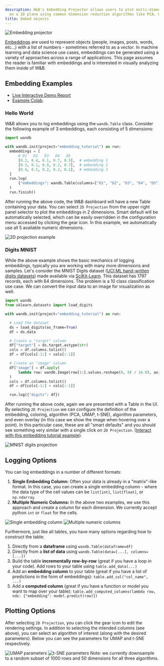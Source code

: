 ```yaml
---
description: W&B's Embedding Projector allows users to plot multi-dimensional embeddings
  on a 2D plane using common dimension reduction algorithms like PCA, UMAP, and t-SNE.
title: Embed objects
---
```


<Frame>
    <img src="/images/weave/embedding_projector.png" alt="Embedding projector"  />
</Frame>

[Embeddings](https://developers.google.com/machine-learning/crash-course/embeddings/video-lecture) are used to represent objects (people, images, posts, words, etc...) with a list of numbers - sometimes referred to as a _vector_. In machine learning and data science use cases, embeddings can be generated using a variety of approaches across a range of applications. This page assumes the reader is familiar with embeddings and is interested in visually analyzing them inside of W&B.

## Embedding Examples

- [Live Interactive Demo Report](https://wandb.ai/timssweeney/toy_datasets/reports/Feature-Report-W-B-Embeddings-Projector--VmlldzoxMjg2MjY4?accessToken=bo36zrgl0gref1th5nj59nrft9rc4r71s53zr2qvqlz68jwn8d8yyjdz73cqfyhq) 
- [Example Colab](https://colab.research.google.com/drive/1DaKL4lZVh3ETyYEM1oJ46ffjpGs8glXA#scrollTo=D--9i6-gXBm_).

### Hello World

W&B allows you to log embeddings using the `wandb.Table` class. Consider the following example of 3 embeddings, each consisting of 5 dimensions:

```python
import wandb

with wandb.init(project="embedding_tutorial") as run:
  embeddings = [
      # D1   D2   D3   D4   D5
      [0.2, 0.4, 0.1, 0.7, 0.5],  # embedding 1
      [0.3, 0.1, 0.9, 0.2, 0.7],  # embedding 2
      [0.4, 0.5, 0.2, 0.2, 0.1],  # embedding 3
  ]
  run.log(
      {"embeddings": wandb.Table(columns=["D1", "D2", "D3", "D4", "D5"], data=embeddings)}
  )
  run.finish()
```

After running the above code, the W&B dashboard will have a new Table containing your data. You can select `2D Projection` from the upper right panel selector to plot the embeddings in 2 dimensions. Smart default will be automatically selected, which can be easily overridden in the configuration menu accessed by clicking the gear icon. In this example, we automatically use all 5 available numeric dimensions.

<Frame>
    <img src="/images/app_ui/weave_hello_world.png" alt="2D projection example"  />
</Frame>

### Digits MNIST

While the above example shows the basic mechanics of logging embeddings, typically you are working with many more dimensions and samples. Let's consider the MNIST Digits dataset ([UCI ML hand-written digits dataset](https://archive.ics.uci.edu/ml/datasets/Optical+Recognition+of+Handwritten+Digits)[s](https://archive.ics.uci.edu/ml/datasets/Optical+Recognition+of+Handwritten+Digits)) made available via [SciKit-Learn](https://scikit-learn.org/stable/modules/generated/sklearn.datasets.load_digits.html). This dataset has 1797 records, each with 64 dimensions. The problem is a 10 class classification use case. We can convert the input data to an image for visualization as well.

```python
import wandb
from sklearn.datasets import load_digits

with wandb.init(project="embedding_tutorial") as run:

  # Load the dataset
  ds = load_digits(as_frame=True)
  df = ds.data

  # Create a "target" column
  df["target"] = ds.target.astype(str)
  cols = df.columns.tolist()
  df = df[cols[-1:] + cols[:-1]]

  # Create an "image" column
  df["image"] = df.apply(
      lambda row: wandb.Image(row[1:].values.reshape(8, 8) / 16.0), axis=1
  )
  cols = df.columns.tolist()
  df = df[cols[-1:] + cols[:-1]]

  run.log({"digits": df})
```

After running the above code, again we are presented with a Table in the UI. By selecting `2D Projection` we can configure the definition of the embedding, coloring, algorithm (PCA, UMAP, t-SNE), algorithm parameters, and even overlay (in this case we show the image when hovering over a point). In this particular case, these are all "smart defaults" and you should see something very similar with a single click on `2D Projection`. ([Interact with this embedding tutorial example](https://wandb.ai/timssweeney/embedding_tutorial/runs/k6guxhum?workspace=user-timssweeney)).

<Frame>
    <img src="/images/weave/embedding_projector.png" alt="MNIST digits projection"  />
</Frame>

## Logging Options

You can log embeddings in a number of different formats:

1. **Single Embedding Column:** Often your data is already in a "matrix"-like format. In this case, you can create a single embedding column - where the data type of the cell values can be `list[int]`, `list[float]`, or `np.ndarray`.
2. **Multiple Numeric Columns:** In the above two examples, we use this approach and create a column for each dimension. We currently accept python `int` or `float` for the cells.

<Frame>
    <img src="/images/weave/logging_options.png" alt="Single embedding column"  />
</Frame>
<Frame>
    <img src="/images/weave/logging_option_image_right.png" alt="Multiple numeric columns"  />
</Frame>

Furthermore, just like all tables, you have many options regarding how to construct the table:

1. Directly from a **dataframe** using `wandb.Table(dataframe=df)`
2. Directly from a **list of data** using `wandb.Table(data=[...], columns=[...])`
3. Build the table **incrementally row-by-row** (great if you have a loop in your code). Add rows to your table using `table.add_data(...)`
4. Add an **embedding column** to your table (great if you have a list of predictions in the form of embeddings): `table.add_col("col_name", ...)`
5. Add a **computed column** (great if you have a function or model you want to map over your table): `table.add_computed_columns(lambda row, ndx: {"embedding": model.predict(row)})`

## Plotting Options

After selecting `2D Projection`, you can click the gear icon to edit the rendering settings. In addition to selecting the intended columns (see above), you can select an algorithm of interest (along with the desired parameters). Below you can see the parameters for UMAP and t-SNE respectively.

<Frame>
    <img src="/images/weave/plotting_options_left.png" alt="UMAP parameters"  />
</Frame> 
<Frame>
    <img src="/images/weave/plotting_options_right.png" alt="t-SNE parameters"  />
</Frame>

<Note>
Note: we currently downsample to a random subset of 1000 rows and 50 dimensions for all three algorithms.
</Note>